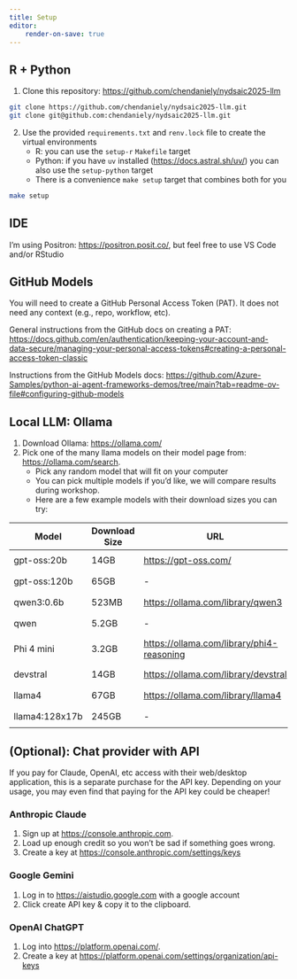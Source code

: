 ```yaml
---
title: Setup
editor:
    render-on-save: true
---
```


## R + Python

1. Clone this repository: <https://github.com/chendaniely/nydsaic2025-llm>
```bash
git clone https://github.com/chendaniely/nydsaic2025-llm.git
git clone git@github.com:chendaniely/nydsaic2025-llm.git
```

2. Use the provided `requirements.txt` and `renv.lock` file to create the virtual environments
    - R: you can use the `setup-r` `Makefile` target
    - Python: if you have `uv` installed (<https://docs.astral.sh/uv/>) you can also use the `setup-python` target
    - There is a convenience `make setup` target that combines both for you

```bash
make setup
```

## IDE

I'm using Positron: <https://positron.posit.co/>, but feel free to use VS Code and/or RStudio

## GitHub Models

You will need to create a GitHub Personal Access Token (PAT).
It does not need any context (e.g., repo, workflow, etc).

General instructions from the GitHub docs on creating a PAT: <https://docs.github.com/en/authentication/keeping-your-account-and-data-secure/managing-your-personal-access-tokens#creating-a-personal-access-token-classic>

Instructions from the GitHub Models docs: <https://github.com/Azure-Samples/python-ai-agent-frameworks-demos/tree/main?tab=readme-ov-file#configuring-github-models>


## Local LLM: Ollama

1. Download Ollama: <https://ollama.com/>
2. Pick one of the many llama models on their model page from: <https://ollama.com/search>.
    - Pick any random model that will fit on your computer
    - You can pick multiple models if you'd like, we will compare results during workshop.
    - Here are a few example models with their download sizes you can try:

| Model          | Download Size | URL                                         | Install Command                  |
| -------------- | ------------- | ------------------------------------------- | -------------------------------- |
| gpt-oss:20b    | 14GB          | <https://gpt-oss.com/>                      | `ollama run gpt-oss:20b`         |
| gpt-oss:120b   | 65GB          | -                                           | `ollama run gpt-oss:120b`        |
| qwen3:0.6b     | 523MB         | <https://ollama.com/library/qwen3>          | `ollama run qwen3:0.6b`          |
| qwen           | 5.2GB         | -                                           | `ollama run qwen3`               |
| Phi 4 mini     | 3.2GB         | <https://ollama.com/library/phi4-reasoning> | `ollama run phi4-mini-reasoning` |
| devstral       | 14GB          | <https://ollama.com/library/devstral>       | `ollama run devstral`            |
| llama4         | 67GB          | <https://ollama.com/library/llama4>         | `ollama run llama4`              |
| llama4:128x17b | 245GB         | -                                           | `ollama run llama4:128x17b`      |

## (Optional): Chat provider with API

If you pay for Claude, OpenAI, etc access with their web/desktop application,
this is a separate purchase for the API key.
Depending on your usage, you may even find that paying for the API key could be cheaper!

### Anthropic Claude

1. Sign up at <https://console.anthropic.com>.
2. Load up enough credit so you won't be sad if something goes wrong.
3. Create a key at <https://console.anthropic.com/settings/keys>

### Google Gemini

1. Log in to <https://aistudio.google.com> with a google account
2. Click create API key & copy it to the clipboard.

### OpenAI ChatGPT

1. Log into <https://platform.openai.com/>.
2. Create a key at <https://platform.openai.com/settings/organization/api-keys>
